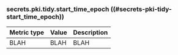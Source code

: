 ### secrets.pki.tidy.start_time_epoch ((#secrets-pki-tidy-start_time_epoch))

Metric type | Value | Description
----------- | ----- | -----------
BLAH     | BLAH    | BLAH
